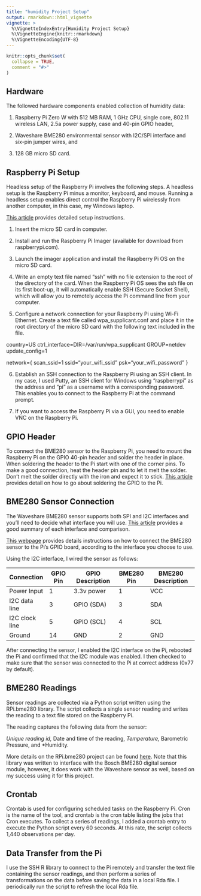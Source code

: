 ```yaml
---
title: "humidity Project Setup"
output: rmarkdown::html_vignette
vignette: >
  %\VignetteIndexEntry{Humidity Project Setup}
  %\VignetteEngine{knitr::rmarkdown}
  %\VignetteEncoding{UTF-8}
---
```


```r
knitr::opts_chunk$set(
  collapse = TRUE,
  comment = "#>"
)
```

## Hardware

The followed hardware components enabled collection of humidity data:

1. Raspberry Pi Zero W with 512 MB RAM, 1 GHz CPU, single core, 802.11 wireless 
LAN, 2.5a power supply, case and 40-pin GPIO header,

2. Waveshare BME280 environmental sensor with I2C/SPI interface and six-pin jumper
wires, and

3. 128 GB micro SD card.

## Raspberry Pi Setup

Headless setup of the Raspberry Pi involves the following steps.  A headless setup 
is the Raspberry Pi minus a monitor, keyboard, and mouse.  Running a headless setup 
enables direct control the Raspberry Pi wirelessly from another computer, in this
case, my Windows laptop.

[This article](https://www.tomshardware.com/reviews/raspberry-pi-headless-setup-how-to,6028.html) provides detailed setup instructions.  

1. Insert the micro SD card in computer.

2. Install and run the Raspberry Pi Imager (available for download from raspberrypi.com).

3. Launch the imager application and install the Raspberry Pi OS on the micro SD card.

4. Write an empty text file named "ssh" with no file extension to the root of 
the directory of the card. When the Raspberry Pi OS sees the ssh file on its first 
boot-up, it will automatically enable SSH (Secure Socket Shell), which will allow 
you to remotely access the Pi command line from your computer.

5. Configure a network connection for your Raspberry Pi using Wi-Fi Ethernet. Create 
a text file called wpa_supplicant.conf and place it in the root directory of the 
micro SD card with the following text included in the file.

country=US
ctrl_interface=DIR=/var/run/wpa_supplicant GROUP=netdev
update_config=1

network={
scan_ssid=1
ssid="your_wifi_ssid"
psk="your_wifi_password"
}

6. Establish an SSH connection to the Raspberry Pi using an SSH client.  In my case,
I used Putty, an SSH client for Windows using "raspberrypi" as the address and "pi"
as a username with a corresponding password.  This enables you to connect to the Raspberry 
Pi at the command prompt.

7. If you want to access the Raspberry Pi via a GUI, you need to enable VNC on the 
Raspberry Pi.

## GPIO Header

To connect the BME280 sensor to the Raspberry Pi, you need to mount the Raspberry Pi
on the GPIO 40-pin header and solder the header in place.  When soldering the header 
to the Pi start with one of the corner pins. To make a good connection, heat 
the header pin and to let it melt the solder.  Don’t melt the solder directly with 
the iron and expect it to stick.  [This article](https://dronebotworkshop.com/soldering-raspberry-pi-zero-gpio/) provides detail
on how to go about soldering the GPIO to the Pi.

## BME280 Sensor Connection

The Waveshare BME280 sensor supports both SPI and I2C interfaces and you'll need to decide what 
interface you will use.  [This article](https://medium.com/@rjrajbir24/difference-between-i2c-and-spi-i2c-vs-spi-c6a68d7242c4)
provides a good summary of each interface and comparison.

[This webpage](https://www.waveshare.com/wiki/BME280_Environmental_Sensor) provides 
details instructions on how to connect the BME280 sensor to the Pi's GPIO board, according
to the interface you choose to use.

Using the I2C interface, I wired the sensor as follows:

Connection | GPIO Pin | GPIO Description | BME280 Pin | BME280 Description 
-----------|----------|------------------|------------|-------------------
Power Input | 1 | 3.3v power | 1 | VCC
I2C data line | 3 | GPIO (SDA) | 3 | SDA
I2C clock line | 5 | GPIO (SCL) | 4 | SCL
Ground | 14 | GND | 2 | GND

After connecting the sensor, I enabled the I2C interface on the Pi, rebooted the Pi
and confirmed that the I2C module was enabled.  I then checked to make sure that the
sensor was connected to the Pi at correct address (0x77 by default).

## BME280 Readings

Sensor readings are collected via a Python script written using the RPi.bme280 library.
The script collects a single sensor reading and writes the reading to a text file
stored on the Raspberry Pi.

The reading captures the following data from the sensor:

*Unique reading id,
*Date and time of the reading,
*Temperature,
*Barometric Pressure, and 
*Humidity.

More details on the RPi.bme280 project can be found [here](https://pypi.org/project/RPi.bme280/).
Note that this library was written to interface with the Bosch BME280 digital sensor module,
however, it does work with the Waveshare sensor as well, based on my success using it for 
this project.

## Crontab

Crontab is used for configuring scheduled tasks on the Raspberry Pi.  Cron is the name
of the tool, and crontab is the cron table listing the jobs that Cron executes.  To collect
a series of readings, I added a crontab entry to execute the Python script every 60 seconds.
At this rate, the script collects 1,440 observations per day.

## Data Transfer from the Pi

I use the SSH R library to connect to the Pi remotely and transfer the text file containing 
the sensor readings, and then perform a series of transformations on the data
before saving the data in a local Rda file.  I periodically run the script to refresh the
local Rda file.